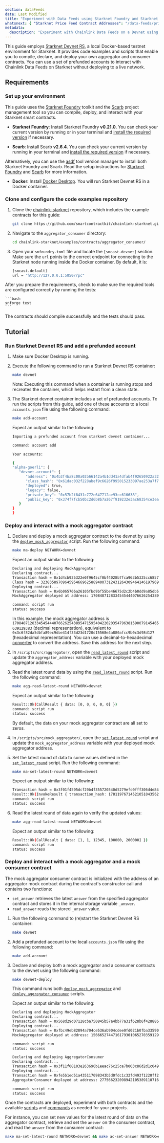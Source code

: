 ```yaml
---
section: dataFeeds
date: Last Modified
title: "Experiment with Data Feeds using Starknet Foundry and Starknet Devnet RS"
whatsnext: { "Starknet Price Feed Contract Addresses": "/data-feeds/price-feeds/addresses?network=starknet" }
metadata:
  description: "Experiment with Chainlink Data Feeds on a Devnet using Starknet Devnet RS."
---
```



This guide employs [Starknet Devnet RS](https://github.com/0xSpaceShard/starknet-devnet-rs), a local Docker-based testnet environment for Starknet. It provides code examples and scripts that enable you to compile, declare, and deploy your own aggregator and consumer contracts. You can use a set of prefunded accounts to interact with Chainlink Data Feeds on Starknet without deploying to a live network.

## Requirements

### Set up your environment

This guide uses the [Starknet Foundry](https://github.com/foundry-rs/starknet-foundry) toolkit and the [Scarb](https://github.com/software-mansion/scarb) project management tool so you can compile, deploy, and interact with your Starknet smart contracts.

- **Starknet Foundry**: Install Starknet Foundry **v0.21.0**. You can check your current version by running <CopyText text="snforge --version" code/> or <CopyText text="sncast --version" code/> in your terminal and [install the required version](https://github.com/foundry-rs/starknet-foundry#installation) if necessary.

- **Scarb**: Install Scarb **v2.6.4**. You can check your current version by running <CopyText text="scarb --version" code/> in your terminal and [install the required version](https://docs.swmansion.com/scarb/download.html#install-via-installation-script) if necessary.

Alternatively, you can use the [asdf](https://asdf-vm.com/guide/introduction.html) tool version manager to install both Starknet Foundry and Scarb. Read the setup instructions for [Starknet Foundry](https://github.com/foundry-rs/asdf-starknet-foundry) and [Scarb](https://docs.swmansion.com/scarb/download.html#install-via-asdf) for more information.

- **Docker**: Install [Docker Desktop](https://docs.docker.com/get-docker/). You will run Starknet Devnet RS in a Docker container.

### Clone and configure the code examples repository

1. Clone the [chainlink-starknet](https://github.com/smartcontractkit/chainlink-starknet/) repository, which includes the example contracts for this guide:

   ```bash
   git clone https://github.com/smartcontractkit/chainlink-starknet.git
   ```

1. Navigate to the `aggregator_consumer` directory:

   ```bash
   cd chainlink-starknet/examples/contracts/aggregator_consumer/
   ```

1. Open your `snfoundry.toml` file and locate the `[sncast.devnet]` section. Make sure the `url` points to the correct endpoint for connecting to the Starknet node running inside the Docker container. By default, it is:

   ```bash
   [sncast.default]
   url = "http://127.0.0.1:5050/rpc"
   ```

After you prepare the requirements, check to make sure the required tools are configured correctly by running the tests:

    ```bash
    snforge test
    ```

The contracts should compile successfully and the tests should pass.

## Tutorial

### Run Starknet Devnet RS and add a prefunded account

1. Make sure Docker Desktop is running.

1. Execute the following command to run a Starknet Devnet RS container:

   ```bash
   make devnet
   ```

   Note: Executing this command when a container is running stops and recreates the container, which helps restart from a clean state.

1. The Starknet devnet container includes a set of prefunded accounts. To run the scripts from this guide, add one of these accounts to a local `accounts.json` file using the following command:

   ```bash
   make add-account
   ```

   Expect an output similar to the following:

   ```bash
   Importing a prefunded account from starknet devnet container...

   command: account add

   Your accounts:

   {
   "alpha-goerli": {
      "devnet-account": {
         "address": "0x4b3f4ba8c00a02b66142a4b1dd41a4dfab4f92650922a3280977b0f03c75ee1",
         "class_hash": "0x61dac032f228abef9c6626f995015233097ae253a7f72d68552db02f2971b8f",
         "deployed": true,
         "legacy": false,
         "private_key": "0x57b2f8431c772e647712ae93cc616638",
         "public_key": "0x374f7fcb50bc2d6b8b7a267f919232e3ac68354ce3eafe88d3df323fc1deb23"
      }
   }
   }
   ```

### Deploy and interact with a mock aggregator contract

1. Declare and deploy a mock aggregator contract to the devnet by using the [`deploy_mock_aggregator`](https://github.com/smartcontractkit/chainlink-starknet/blob/develop/examples/contracts/aggregator_consumer/scripts/src/mock_aggregator/deploy_mock_aggregator.cairo) script. Run the following command:

   ```bash
   make ma-deploy NETWORK=devnet
   ```

   Expect an output similar to the following:

   ```bash
   Declaring and deploying MockAggregator
   Declaring contract...
   Transaction hash = 0x1d4cb925322e0f9645cf0bf4028b7fca963b5325cc685784c0f6e22628de8ad
   Class hash = 3238358970964595466962588940073124312643094641461979698784985925711454737896
   Deploying contract...
   Transaction hash = 0x6b065766a26105fbd9bf55be46675d2c2b4b0dd9a85db5ab0b6a1f8ad04f743
   MockAggregator deployed at address: 1708487128334545444076626254389547159540422020354796381590079145465639129383

   command: script run
   status: success
   ```

   In this example, the mock aggregator address is `1708487128334545444076626254389547159540422020354796381590079145465639129383` (decimal representation), equivalent to `0x3c6f82da5dbfa89ec9dbe414f33d23d1720d15568e4a880afcc9b0c3d98d127` (hexadecimal representation). You can use a decimal-to-hexadecimal [converter](https://www.rapidtables.com/convert/number/decimal-to-hex.html) to convert the address. Save this address for the next step.

1. In `/scripts/src/aggregator/`, open the [`read_latest_round`](https://github.com/smartcontractkit/chainlink-starknet/blob/develop/examples/contracts/aggregator_consumer/scripts/src/aggregator/read_latest_round.cairo) script and update the `aggregator_address` variable with your deployed mock aggregator address.

1. Read the latest round data by using the [`read_latest_round`](https://github.com/smartcontractkit/chainlink-starknet/blob/develop/examples/contracts/aggregator_consumer/scripts/src/aggregator/read_latest_round.cairo) script. Run the following command:

   ```bash
   make agg-read-latest-round NETWORK=devnet
   ```

   Expect an output similar to the following:

   ```bash
   Result::Ok(CallResult { data: [0, 0, 0, 0, 0] })
   command: script run
   status: success
   ```

   By default, the data on your mock aggregator contract are all set to zeros.

1. In `/scripts/src/mock_aggregator/`, open the [`set_latest_round`](https://github.com/smartcontractkit/chainlink-starknet/blob/develop/examples/contracts/aggregator_consumer/scripts/src/mock_aggregator/set_latest_round.cairo) script and update the `mock_aggregator_address` variable with your deployed mock aggregator address.

1. Set the latest round of data to some values defined in the [`set_latest_round`](https://github.com/smartcontractkit/chainlink-starknet/blob/develop/examples/contracts/aggregator_consumer/scripts/src/mock_aggregator/set_latest_round.cairo) script. Run the following command:

   ```bash
   make ma-set-latest-round NETWORK=devnet
   ```

   Expect an output similar to the following:

   ```bash
   Transaction hash = 0x3f01f4595dcf20b4f355720540d5279efc0fff306d4e848dda4550cdd2a5367
   Result::Ok(InvokeResult { transaction_hash: 1781197671452105104356220458359085564429259248315865550090042149835146679143 })
   command: script run
   status: success
   ```

1. Read the latest round of data again to verify the updated values:

   ```bash
   make agg-read-latest-round NETWORK=devnet
   ```

   Expect an output similar to the following:

   ```bash
   Result::Ok(CallResult { data: [1, 1, 12345, 100000, 200000] })
   command: script run
   status: success
   ```

### Deploy and interact with a mock aggregator and a mock consumer contract

The mock aggregator consumer contract is initialized with the address of an aggregator mock contract during the contract's constructor call and contains two functions:

- `set_answer` retrieves the latest `answer` from the specified aggregator contract and stores it in the internal storage variable `_answer`.
- `read_answer` reads the stored `_answer` value.

1. Run the following command to (re)start the Starknet Devnet RS container:

   ```bash
   make devnet
   ```

1. Add a prefunded account to the local `accounts.json` file using the following command:

   ```bash
   make add-account
   ```

1. Declare and deploy both a mock aggregator and a consumer contracts to the devnet using the following command:

   ```bash
   make devnet-deploy
   ```

   This command runs both [`deploy_mock_aggregator`](https://github.com/smartcontractkit/chainlink-starknet/blob/develop/examples/contracts/aggregator_consumer/scripts/src/mock_aggregator/deploy_mock_aggregator.cairo) and [`deploy_aggregator_consumer`](https://github.com/smartcontractkit/chainlink-starknet/blob/develop/examples/contracts/aggregator_consumer/scripts/src/consumer/deploy_aggregator_consumer.cairo) scripts.

   Expect an output similar to the following:

   ```bash
   Declaring and deploying MockAggregator
   Declaring contract...
   Transaction hash = 0x568d29d07128cba750845b57a4bb77a31f628b6f4288861d8b31d12e71e4c3b
   Deploying contract...
   Transaction hash = 0xfbc49eb82894a704ce536ab904cdee0fd021b0fba335900f8b9b12cfcd005f
   MockAggregator deployed at address: 1566652744716179301065270359129119857774335542042051464747302084192731701184

   command: script run
   status: success

   Declaring and deploying AggregatorConsumer
   Declaring contract...
   Transaction hash = 0x3f11f08103e263690b1eeac76c25ce7b003c86d2d1c0492815d1ddb39f58e8e
   Deploying contract...
   Transaction hash = 0xfe5b1ed51a435117098343b5d0fdc1c32fd493f1220ff2c69c732f5bb805d8
   AggregatorConsumer deployed at address: 2775662320989421053891107164335108610292525354452508848326323790006553228656

   command: script run
   status: success
   ```

Once the contracts are deployed, experiment with both contracts and the available [scripts](https://github.com/smartcontractkit/chainlink-starknet/tree/develop/examples/contracts/aggregator_consumer/scripts/src) and [commands](https://github.com/smartcontractkit/chainlink-starknet/blob/develop/examples/contracts/aggregator_consumer/Makefile) as needed for your projects.

For instance, you can set new values for the latest round of data on the aggregator contract, retrieve and set the `answer` on the consumer contract, and read the `answer` from the consumer contract:

```bash
make ma-set-latest-round NETWORK=devnet && make ac-set-answer NETWORK=devnet && make ac-read-answer NETWORK=devnet
```
